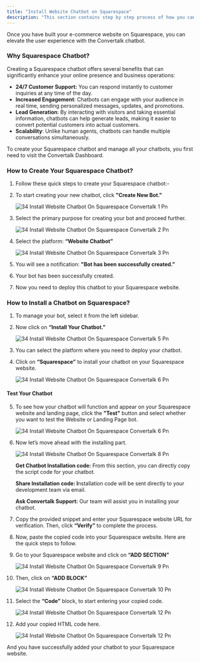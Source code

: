 ```yaml
---
title: "Install Website Chatbot on Squarespace"
description: "This section contains step by step process of how you can install website chatbot on the Squarespace."
---
```


Once you have built your e-commerce website on Squarespace, you can elevate the user experience with the  Convertalk chatbot.

### **Why Squarespace Chatbot?**

Creating a Squarespace chatbot offers several benefits that can significantly enhance your online presence and business operations:

- **24/7 Customer Support:** You can respond instantly to customer inquiries at any time of the day.
- **Increased Engagement**: Chatbots can engage with your audience in real time, sending personalized messages, updates, and promotions.
- **Lead Generation**: By interacting with visitors and taking essential information, chatbots can help generate leads, making it easier to convert potential customers into actual customers.
- **Scalability**: Unlike human agents, chatbots can handle multiple conversations simultaneously.

To create your Squarespace chatbot and manage all your chatbots, you first need to visit the  Convertalk Dashboard.

### **How to Create Your Squarespace Chatbot?**

1. Follow these quick steps to create your Squarespace chatbot:-
2. To start creating your new chatbot, click **"Create New Bot."**

   ![34 Install Website Chatbot On Squarespace  Convertalk 1 Pn](/images/how-botpenguin-works/install-website-on-squarespace/34.install_website_chatbot_on_squarespace__Convertalk-1.png)
3. Select the primary purpose for creating your bot and proceed further.

   ![34 Install Website Chatbot On Squarespace  Convertalk 2 Pn](/images/how-botpenguin-works/install-website-on-squarespace/34.install_website_chatbot_on_squarespace__Convertalk-2.png)
4. Select the platform: **“Website Chatbot”**

   ![34 Install Website Chatbot On Squarespace  Convertalk 3 Pn](/images/how-botpenguin-works/install-website-on-squarespace/34.install_website_chatbot_on_squarespace__Convertalk-3.png)
5. You will see a notification: **"Bot has been successfully created.”**
6. Your bot has been successfully created.
7. Now you need to deploy this chatbot to your Squarespace website.

### **How to Install a Chatbot on Squarespace?**

1. To manage your bot, select it from the left sidebar.
2. Now click on **“Install Your Chatbot.”**

   ![34 Install Website Chatbot On Squarespace  Convertalk 5 Pn](/images/how-botpenguin-works/install-website-on-squarespace/34.install_website_chatbot_on_squarespace__Convertalk-5.png)
3. You can select the platform where you need to deploy your chatbot.
4. Click on **“Squarespace”** to install your chatbot on your Squarespace website.

   ![34 Install Website Chatbot On Squarespace  Convertalk 6 Pn](/images/how-botpenguin-works/install-website-on-squarespace/34.install_website_chatbot_on_squarespace__Convertalk-6.png)

#### **Test Your Chatbot**

 5. To see how your chatbot will function and appear on your Squarespace website and landing page, click the **"Test"** button and select whether you want to test the Website or Landing Page bot.

    ![34 Install Website Chatbot On Squarespace  Convertalk 6 Pn](/images/how-botpenguin-works/install-website-on-squarespace/34.install_website_chatbot_on_squarespace__Convertalk-7.png)
 6. Now let’s move ahead with the installing part.

    ![34 Install Website Chatbot On Squarespace  Convertalk 8 Pn](/images/how-botpenguin-works/install-website-on-squarespace/34.install_website_chatbot_on_squarespace__Convertalk-8.png)

    **Get Chatbot Installation code:** From this section, you can directly copy the script code for your chatbot.

    **Share Installation code: I**nstallation code will be sent directly to your development team via email.

    **Ask  Convertalk Support:** Our team will assist you in installing your chatbot.
 7. Copy the provided snippet and enter your Squarespace website URL for verification. Then, click **“Verify”** to complete the process.
 8. Now, paste the copied code into your Squarespace website. Here are the quick steps to follow.
 9. Go to your Squarespace website and click on **“ADD SECTION”**

    ![34 Install Website Chatbot On Squarespace  Convertalk 9 Pn](/images/how-botpenguin-works/install-website-on-squarespace/34.install_website_chatbot_on_squarespace__Convertalk-9.png)
10. Then, click on **“ADD BLOCK”**

    ![34 Install Website Chatbot On Squarespace  Convertalk 10 Pn](/images/how-botpenguin-works/install-website-on-squarespace/34.install_website_chatbot_on_squarespace__Convertalk-10.png)
11. Select the **“Code”** block, to start entering your copied code.

    ![34 Install Website Chatbot On Squarespace  Convertalk 12 Pn](/images/how-botpenguin-works/install-website-on-squarespace/34.install_website_chatbot_on_squarespace__Convertalk-11.png)
12. Add your copied HTML code here.

    ![34 Install Website Chatbot On Squarespace  Convertalk 12 Pn](/images/how-botpenguin-works/install-website-on-squarespace/34.install_website_chatbot_on_squarespace__Convertalk-12.png)

And you have successfully added your chatbot to your Squarespace website.